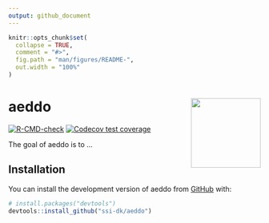 ```yaml
---
output: github_document
---
```


<!-- README.md is generated from README.Rmd. Please edit that file -->

```r
knitr::opts_chunk$set(
  collapse = TRUE,
  comment = "#>",
  fig.path = "man/figures/README-",
  out.width = "100%"
)
```

# aeddo <img src="man/figures/logo.png" align="right" height="139" alt="" />

<!-- badges: start -->
[![R-CMD-check](https://github.com/ssi-dk/aeddo/actions/workflows/R-CMD-check.yaml/badge.svg)](https://github.com/ssi-dk/aeddo/actions/workflows/R-CMD-check.yaml)
[![Codecov test coverage](https://codecov.io/gh/ssi-dk/aeddo/branch/main/graph/badge.svg)](https://app.codecov.io/gh/ssi-dk/aeddo?branch=main)
<!-- badges: end -->

The goal of aeddo is to ...

## Installation

You can install the development version of aeddo from [GitHub](https://github.com/) with:

``` r
# install.packages("devtools")
devtools::install_github("ssi-dk/aeddo")
```
